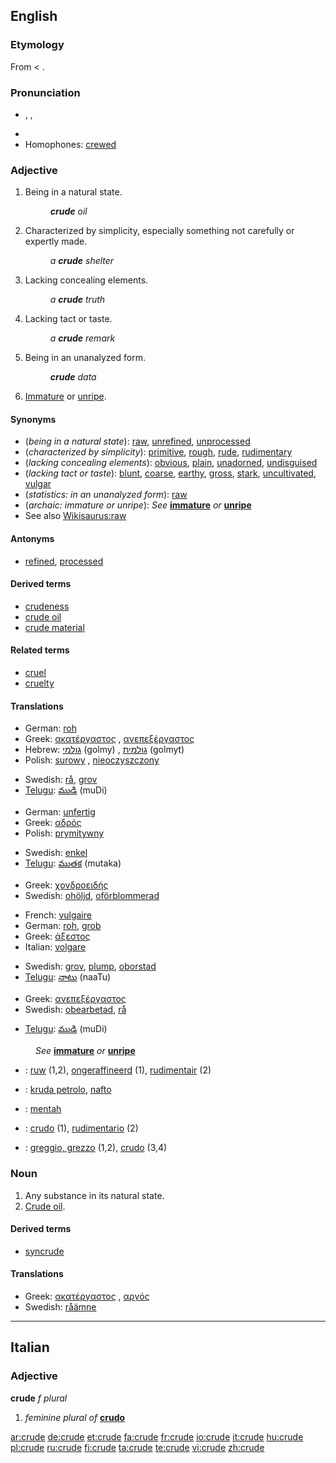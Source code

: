 {{wikipedia|dab=crude}}
==English==

===Etymology===
From {{etyl|enm}} < {{etyl|la}} {{term|crudus||raw, crude, undigested}}.

===Pronunciation===
* {{enPR|kro͞od}}, {{IPA|/kɹuːd/}}, {{SAMPA|/kru:d/}}
* {{rhymes|uːd}}
* Homophones: [[crewed]]

===Adjective===
{{en-adj|crud|er}}

# Being in a natural state.
#: '''''crude''' oil''
# Characterized by simplicity, especially something not carefully or expertly made.
#: ''a '''crude''' shelter''
# Lacking concealing elements.
#: ''a '''crude''' truth''
# Lacking tact or taste.
#: ''a '''crude''' remark''
# {{statistics}} Being in an unanalyzed form.
#: '''''crude''' data''
# {{archaic}} [[immature|Immature]] or [[unripe]].

====Synonyms====
* (''being in a natural state''): [[raw]], [[unrefined]], [[unprocessed]]
* (''characterized by simplicity''): [[primitive]], [[rough]], [[rude]], [[rudimentary]]
* (''lacking concealing elements''): [[obvious]], [[plain]], [[unadorned]], [[undisguised]]
* (''lacking tact or taste''): [[blunt]], [[coarse]], [[earthy]], [[gross]], [[stark]], [[uncultivated]], [[vulgar]]
* (''statistics: in an unanalyzed form''): [[raw]]
* (''archaic: immature or unripe''): ''See'' '''[[immature]]''' ''or'' '''[[unripe]]'''
* See also [[Wikisaurus:raw]]

====Antonyms====
* {{sense|being in a natural state}} [[refined]], [[processed]]

====Derived terms====
* [[crudeness]]
* [[crude oil]]
* [[crude material]]

====Related terms====
* [[cruel]]
* [[cruelty]]

====Translations====
{{trans-top|being in a natural state}}
* German: [[roh]]
* Greek: [[ακατέργαστος]] {{m}}, [[ανεπεξέργαστος]] {{m}}
* Hebrew: [[גולמי]] (golmy) {{m}}, [[גולמית]] (golmyt) {{f}}
* Polish: [[surowy]] {{m}}, [[nieoczyszczony]] {{m}}
{{trans-mid}}
* Swedish: [[rå]], [[grov]]
* [[Telugu]]: [[ముడి]] (muDi)
{{trans-bottom}}

{{trans-top|characterized by simplicity}}
* German: [[unfertig]]
* Greek: [[αδρός]] {{m}}
* Polish: [[prymitywny]] {{m}}
{{trans-mid}}
* Swedish: [[enkel]]
* [[Telugu]]: [[ముతక]] (mutaka)
{{trans-bottom}}

{{trans-top|lacking concealing elements}}
* Greek: [[χονδροειδής]] {{m}}
* Swedish: [[ohöljd]], [[oförblommerad]]
{{trans-mid}}
{{trans-bottom}}

{{trans-top|lacking tact or taste}}
* French: [[vulgaire]] {{m|f}}
* German: [[roh]], [[grob]]
* Greek: [[άξεστος]] {{m}}
* Italian: [[volgare]] {{m|f}}
{{trans-mid}}
* Swedish: [[grov]], [[plump]], [[oborstad]]
* [[Telugu]]: [[నాటు]] (naaTu)
{{trans-bottom}}

{{trans-top|statistics: in an unanalyzed form}}
* Greek: [[ανεπεξέργαστος]] {{m}}
* Swedish: [[obearbetad]], [[rå]]
{{trans-mid}}
* [[Telugu]]: [[ముడి]] (muDi)
{{trans-bottom}}

{{trans-top|immature or unripe}}
: ''See'' '''[[immature]]''' ''or'' '''[[unripe]]'''
{{trans-mid}}
{{trans-bottom}}

{{checktrans-top}}
* {{ttbc|Dutch}}: [[ruw]] (1,2), [[ongeraffineerd]] (1), [[rudimentair]] (2)
* {{ttbc|Esperanto}}: [[kruda petrolo]], [[nafto]]
* {{ttbc|Indonesian}}: [[mentah]]
{{trans-mid}}
* {{ttbc|Spanish}}: [[crudo]] (1), [[rudimentario]] (2)
* {{ttbc|Italian}}: [[greggio, grezzo]] (1,2), [[crudo]] (3,4)
{{trans-bottom}}

===Noun===
{{en-noun}}

# Any substance in its natural state.
# [[crude oil|Crude oil]].

====Derived terms====
* [[syncrude]]

====Translations====
{{trans-top|any substance in its natural state}}
* Greek: [[ακατέργαστος]] {{m}}, [[αργός]] {{m}}
* Swedish: [[råämne]] {{n}}
{{trans-mid}}
{{trans-bottom}}

----

==Italian==

===Adjective===
'''crude''' ''f plural''

# ''feminine plural of'' '''[[crudo#Italian|crudo]]'''

[[ar:crude]]
[[de:crude]]
[[et:crude]]
[[fa:crude]]
[[fr:crude]]
[[io:crude]]
[[it:crude]]
[[hu:crude]]
[[pl:crude]]
[[ru:crude]]
[[fi:crude]]
[[ta:crude]]
[[te:crude]]
[[vi:crude]]
[[zh:crude]]